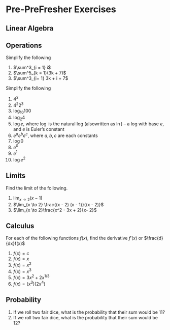 # Pre-PreFresher Exercises




## Linear Algebra

## Operations


Simplify the following

1. $\sum^3_{i = 1} i$
2. $\sum^5_{k = 1}(3k + 7)$
3. $\sum^3_{i= 1} 3k + i + 7$



Simplify the following

1. $4^2$
2. $4^2 2^3$
3. $\log_{10}100$
4. $\log_{2}4$
5. $\log e$, where $\log$ is the natural log (alsowritten as $\ln$) -- a log with base $e$, and $e$ is Euler's constant
6. $e^a e^b e^c$, where $a, b, c$ are each constants
7. $\log 0$
8. $e^0$
9. $e^1$
10. $\log e^2$


## Limits

Find the limit of the following.

1. $\lim_{x \to 2} (x - 1)$
2. $\lim_{x \to 2} \frac{(x - 2) (x - 1)}{(x - 2)}$
3. $\lim_{x \to 2}\frac{x^2 - 3x + 2}{x- 2}$



## Calculus

For each of the following functions $f(x)$, find the derivative $f'(x)$ or $\frac{d}{dx}f(x)$

1. $f(x)=c$
2. $f(x)=x$
3. $f(x)=x^2$
4. $f(x)=x^3$
5. $f(x)=3x^2+2x^{1/3}$
6. $f(x)=(x^3)(2x^4)$
	

## Probability	

1. If we roll two fair dice, what is the probability that their sum would be 11?
2. If we roll two fair dice, what is the probability that their sum would be 12?